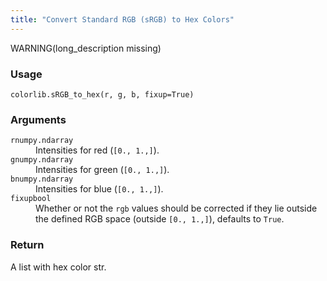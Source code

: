 ```yaml
---
title: "Convert Standard RGB (sRGB) to Hex Colors"
---
```


WARNING(long_description missing)

### Usage

<pre><code class='language-python'>colorlib.sRGB_to_hex(r, g, b, fixup=True)</code></pre>

### Arguments

<dl class="pyp-list param-list">
  <dt style = "white-space: nowrap; font-family: monospace; vertical-align: top">
   <code id="colorspace.colorlib.colorlib.sRGB_to_hex:r">r</code><code class="argument-class">numpy.ndarray</code>
  </dt>
 <dd>Intensities for red (`[0., 1.,]`).</dd>
  <dt style = "white-space: nowrap; font-family: monospace; vertical-align: top">
   <code id="colorspace.colorlib.colorlib.sRGB_to_hex:g">g</code><code class="argument-class">numpy.ndarray</code>
  </dt>
 <dd>Intensities for green (`[0., 1.,]`).</dd>
  <dt style = "white-space: nowrap; font-family: monospace; vertical-align: top">
   <code id="colorspace.colorlib.colorlib.sRGB_to_hex:b">b</code><code class="argument-class">numpy.ndarray</code>
  </dt>
 <dd>Intensities for blue (`[0., 1.,]`).</dd>
  <dt style = "white-space: nowrap; font-family: monospace; vertical-align: top">
   <code id="colorspace.colorlib.colorlib.sRGB_to_hex:fixup">fixup</code><code class="argument-class">bool</code>
  </dt>
 <dd>Whether or not the `rgb` values should be corrected
if they lie outside the defined RGB space (outside `[0., 1.,]`),
defaults to `True`.</dd>
</dl>

### Return

A list with hex color str.
